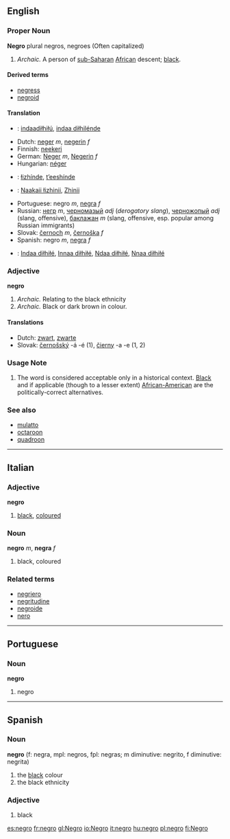 ==English==
===Proper Noun===
'''Negro''' plural negros, negroes (Often capitalized) 
#''Archaic.'' A person of [[sub-Saharan]] [[African]] descent; [[black]].

====Derived terms====
*[[negress]]
*[[negroid]]

====Translation====
{{top}}
*{{apc}}: [[indaadiłhiłú]], [[indaa diłhilénde]]
*Dutch: [[neger]] ''m'', [[negerin]] ''f''
*Finnish: [[neekeri]]
*German: [[Neger]] ''m'', [[Negerin]] ''f''
*Hungarian: [[néger]]
{{mid}}
*{{apm}}: [[łizhínde]], [[t’eeshínde]]
*{{nv}}: [[Naakaii łizhinii]], [[Zhinii]]
*Portuguese: negro ''m'', [[negra]] ''f''
*Russian: [[негр]] ''m'', [[черномазый]] ''adj'' (''derogatory slang''), [[черножопый]] ''adj'' (slang, offensive), [[баклажан]] ''m'' (slang, offensive, esp. popular among Russian immigrants)
*Slovak: [[černoch]] ''m'', [[černoška]] ''f''
*Spanish: negro ''m'', [[negra]] ''f''
*{{apw}}: [[Indaa diłhiłé]], [[Innaa diłhiłé]], [[Ndaa diłhiłé]], [[Nnaa diłhiłé]]
{{bottom}}

===Adjective===
'''negro'''

#''Archaic.'' Relating to the black ethnicity 
#''Archaic.'' Black or dark brown in colour.

==== Translations ====
* Dutch: [[zwart]], [[zwarte]]
* Slovak: [[černošský]] -á -é (1), [[čierny]] -a -e (1, 2)

=== Usage Note ===
#The word is considered acceptable only in a historical context. [[Black]] and if applicable (though to a lesser extent) [[African-American]] are the politically-correct alternatives.

===See also===
*[[mulatto]]
*[[octaroon]]
*[[quadroon]]

----

==Italian==
===Adjective===
'''negro'''

# [[black]], [[coloured]]

===Noun===
'''negro''' ''m'', '''negra''' ''f''

# black, coloured

===Related terms===
*[[negriero]]
*[[negritudine]]
*[[negroide]]
*[[nero]]

----

==Portuguese==
===Noun===
'''negro'''
# negro

----

==Spanish==
===Noun===
'''negro''' (f: negra, mpl: negros, fpl: negras; m diminutive: negrito, f diminutive: negrita)
# the [[black]] colour
# the black ethnicity

===Adjective===
#black

[[es:negro]]
[[fr:negro]]
[[gl:Negro]]
[[io:Negro]]
[[it:negro]]
[[hu:negro]]
[[pl:negro]]
[[fi:Negro]]